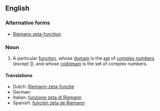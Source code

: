 ==English==
{{wikipedia}}

===Alternative forms===
*[[Riemann zeta-function]]

===Noun===
{{en-noun|sg=the [[Riemann]] [[zeta]] [[function]]|-}}

# {{mathematics}} A particular [[function]], whose [[domain]] is the [[set]] of [[complex number]]s (except [[one|1]]), and whose [[codomain]] is the set of complex numbers.

====Translations====
* Dutch: [[Riemann-zeta-functie]]
* German: {{t-|de|riemannsche ζ-Funktion|f}}
* Italian: [[funzione zeta di Riemann]] {{f}}
* Spanish: [[función zeta de Riemann]] {{f}}